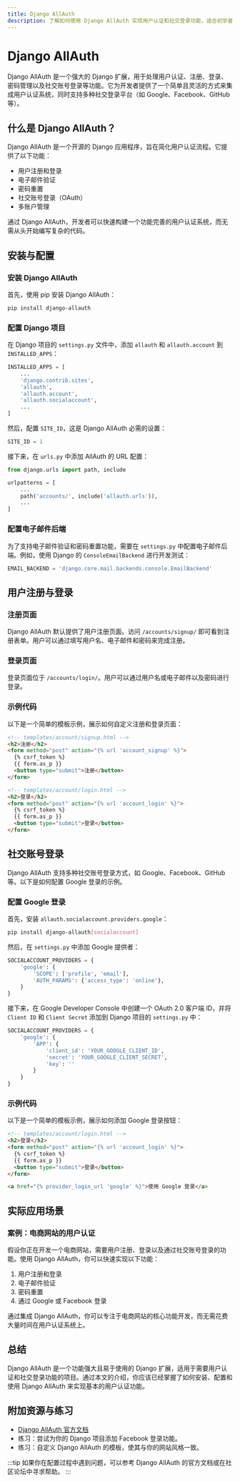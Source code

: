 ```yaml
---
title: Django AllAuth
description: 了解如何使用 Django AllAuth 实现用户认证和社交登录功能，适合初学者。
---
```


# Django AllAuth

Django AllAuth 是一个强大的 Django 扩展，用于处理用户认证、注册、登录、密码管理以及社交账号登录等功能。它为开发者提供了一个简单且灵活的方式来集成用户认证系统，同时支持多种社交登录平台（如 Google、Facebook、GitHub 等）。

## 什么是 Django AllAuth？

Django AllAuth 是一个开源的 Django 应用程序，旨在简化用户认证流程。它提供了以下功能：

- 用户注册和登录
- 电子邮件验证
- 密码重置
- 社交账号登录（OAuth）
- 多账户管理

通过 Django AllAuth，开发者可以快速构建一个功能完善的用户认证系统，而无需从头开始编写复杂的代码。

## 安装与配置

### 安装 Django AllAuth

首先，使用 pip 安装 Django AllAuth：

```bash
pip install django-allauth
```

### 配置 Django 项目

在 Django 项目的 `settings.py` 文件中，添加 `allauth` 和 `allauth.account` 到 `INSTALLED_APPS`：

```python
INSTALLED_APPS = [
    ...
    'django.contrib.sites',
    'allauth',
    'allauth.account',
    'allauth.socialaccount',
    ...
]
```

然后，配置 `SITE_ID`，这是 Django AllAuth 必需的设置：

```python
SITE_ID = 1
```

接下来，在 `urls.py` 中添加 AllAuth 的 URL 配置：

```python
from django.urls import path, include

urlpatterns = [
    ...
    path('accounts/', include('allauth.urls')),
    ...
]
```

### 配置电子邮件后端

为了支持电子邮件验证和密码重置功能，需要在 `settings.py` 中配置电子邮件后端。例如，使用 Django 的 `ConsoleEmailBackend` 进行开发测试：

```python
EMAIL_BACKEND = 'django.core.mail.backends.console.EmailBackend'
```

## 用户注册与登录

### 注册页面

Django AllAuth 默认提供了用户注册页面。访问 `/accounts/signup/` 即可看到注册表单。用户可以通过填写用户名、电子邮件和密码来完成注册。

### 登录页面

登录页面位于 `/accounts/login/`。用户可以通过用户名或电子邮件以及密码进行登录。

### 示例代码

以下是一个简单的模板示例，展示如何自定义注册和登录页面：

```html
<!-- templates/account/signup.html -->
<h2>注册</h2>
<form method="post" action="{% url 'account_signup' %}">
  {% csrf_token %}
  {{ form.as_p }}
  <button type="submit">注册</button>
</form>

<!-- templates/account/login.html -->
<h2>登录</h2>
<form method="post" action="{% url 'account_login' %}">
  {% csrf_token %}
  {{ form.as_p }}
  <button type="submit">登录</button>
</form>
```

## 社交账号登录

Django AllAuth 支持多种社交账号登录方式，如 Google、Facebook、GitHub 等。以下是如何配置 Google 登录的示例。

### 配置 Google 登录

首先，安装 `allauth.socialaccount.providers.google`：

```bash
pip install django-allauth[socialaccount]
```

然后，在 `settings.py` 中添加 Google 提供者：

```python
SOCIALACCOUNT_PROVIDERS = {
    'google': {
        'SCOPE': ['profile', 'email'],
        'AUTH_PARAMS': {'access_type': 'online'},
    }
}
```

接下来，在 Google Developer Console 中创建一个 OAuth 2.0 客户端 ID，并将 `Client ID` 和 `Client Secret` 添加到 Django 项目的 `settings.py` 中：

```python
SOCIALACCOUNT_PROVIDERS = {
    'google': {
        'APP': {
            'client_id': 'YOUR_GOOGLE_CLIENT_ID',
            'secret': 'YOUR_GOOGLE_CLIENT_SECRET',
            'key': ''
        }
    }
}
```

### 示例代码

以下是一个简单的模板示例，展示如何添加 Google 登录按钮：

```html
<!-- templates/account/login.html -->
<h2>登录</h2>
<form method="post" action="{% url 'account_login' %}">
  {% csrf_token %}
  {{ form.as_p }}
  <button type="submit">登录</button>
</form>

<a href="{% provider_login_url 'google' %}">使用 Google 登录</a>
```

## 实际应用场景

### 案例：电商网站的用户认证

假设你正在开发一个电商网站，需要用户注册、登录以及通过社交账号登录的功能。使用 Django AllAuth，你可以快速实现以下功能：

1. 用户注册和登录
2. 电子邮件验证
3. 密码重置
4. 通过 Google 或 Facebook 登录

通过集成 Django AllAuth，你可以专注于电商网站的核心功能开发，而无需花费大量时间在用户认证系统上。

## 总结

Django AllAuth 是一个功能强大且易于使用的 Django 扩展，适用于需要用户认证和社交登录功能的项目。通过本文的介绍，你应该已经掌握了如何安装、配置和使用 Django AllAuth 来实现基本的用户认证功能。

## 附加资源与练习

- [Django AllAuth 官方文档](https://django-allauth.readthedocs.io/en/latest/)
- 练习：尝试为你的 Django 项目添加 Facebook 登录功能。
- 练习：自定义 Django AllAuth 的模板，使其与你的网站风格一致。

:::tip
如果你在配置过程中遇到问题，可以参考 Django AllAuth 的官方文档或在社区论坛中寻求帮助。
:::